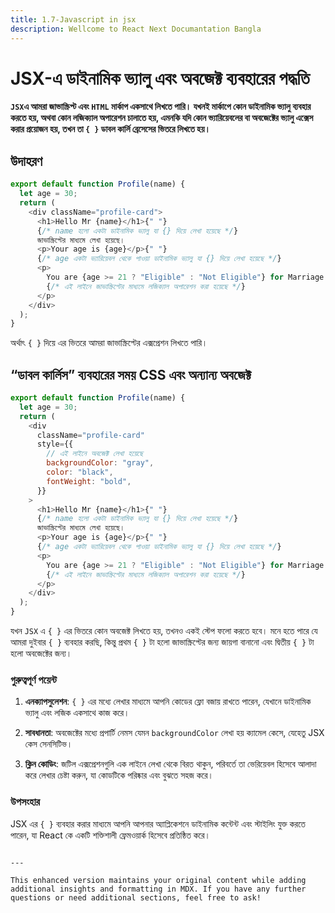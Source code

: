 ```yaml
---
title: 1.7-Javascript in jsx
description: Wellcome to React Next Documantation Bangla
---
```


##  <h1 className="bg-gradient-to-r from-blue-500 to-purple-500 inline-block text-transparent bg-clip-text pt-2">JSX-এ ডাইনামিক ভ্যালু এবং অবজেক্ট ব্যবহারের পদ্ধতি</h1>

**`JSX`এ আমরা জাভাস্ক্রিপ্ট এবং `HTML` মার্কাপ একসাথে লিখতে পারি। যখনই মার্কাপে কোন ডাইনামিক ভ্যালু ব্যবহার করতে হয়, অথবা কোন লজিক্যাল অপারেশন চালাতে হয়, এমনকি যদি কোন ভ্যারিয়েবলের বা অবজেক্টের ভ্যালু এক্সেস করার প্রয়োজন হয়, তখন তা `{ }` ডাবল কার্লি ব্রেসেসের ভিতরে লিখতে হয়।**

## উদাহরণ

```javascript filename="Profile.jsx" showLineNumbers {5-6,8}
export default function Profile(name) {
  let age = 30;
  return (
    <div className="profile-card">
      <h1>Hello Mr {name}</h1>{" "}
      {/* name হলো একটা ডাইনামিক ভ্যালু যা {} দিয়ে লেখা হয়েছে */}
      জাভাস্ক্রিপ্টের মাধ্যমে লেখা হয়েছে।
      <p>Your age is {age}</p>{" "}
      {/* age একটা ভ্যারিয়েবল থেকে পাওয়া ডাইনামিক ভ্যালু যা {} দিয়ে লেখা হয়েছে */}
      <p>
        You are {age >= 21 ? "Eligible" : "Not Eligible"} for Marriage
        {/* এই লাইনে জাভাস্ক্রিপ্টের মাধ্যমে লজিক্যাল অপারেশন করা হয়েছে */}
      </p>
    </div>
  );
}
```

অর্থাৎ `{ }` দিয়ে এর ভিতরে আমরা জাভাস্ক্রিপ্টের এক্সপ্রেশন লিখতে পারি।

## “ডাবল কার্লিস” ব্যবহারের সময় CSS এবং অন্যান্য অবজেক্ট

```javascript filename="Profile.jsx" showLineNumbers {6,8-11}
export default function Profile(name) {
  let age = 30;
  return (
    <div
      className="profile-card"
      style={{
        // এই লাইনে অবজেক্ট লেখা হয়েছে
        backgroundColor: "gray",
        color: "black",
        fontWeight: "bold",
      }}
    >
      <h1>Hello Mr {name}</h1>{" "}
      {/* name হলো একটা ডাইনামিক ভ্যালু যা {} দিয়ে লেখা হয়েছে */}
      জাভাস্ক্রিপ্টের মাধ্যমে লেখা হয়েছে।
      <p>Your age is {age}</p>{" "}
      {/* age একটা ভ্যারিয়েবল থেকে পাওয়া ডাইনামিক ভ্যালু যা {} দিয়ে লেখা হয়েছে */}
      <p>
        You are {age >= 21 ? "Eligible" : "Not Eligible"} for Marriage
        {/* এই লাইনে জাভাস্ক্রিপ্টের মাধ্যমে লজিক্যাল অপারেশন করা হয়েছে */}
      </p>
    </div>
  );
}
```

যখন `JSX` এ `{ }` এর ভিতরে কোন অবজেক্ট লিখতে হয়, তখনও একই স্টেপ ফলো করতে হবে। মনে হতে পারে যে আমরা দুইবার `{ }` ব্যবহার করছি, কিন্তু প্রথম `{ }` টা হলো জাভাস্ক্রিপ্টের জন্য জায়গা বানানো এবং দ্বিতীয় `{ }` টা হলো অবজেক্টের জন্য।

### গুরুত্বপূর্ণ পয়েন্ট

1. **এনক্যাপসুলেশন**: `{ }` এর মধ্যে লেখার মাধ্যমে আপনি কোডের ফ্লো বজায় রাখতে পারেন, যেখানে ডাইনামিক ভ্যালু এবং লজিক একসাথে কাজ করে।

2. **সাবধানতা**: অবজেক্টের মধ্যে প্রপার্টি নেমস যেমন `backgroundColor` লেখা হয় ক্যামেল কেসে, যেহেতু JSX কেস সেনসিটিভ।

3. **ক্লিন কোডিং**: জটিল এক্সপ্রেশনগুলি এক লাইনে লেখা থেকে বিরত থাকুন, পরিবর্তে তা ভেরিয়েবল হিসেবে আলাদা করে লেখার চেষ্টা করুন, যা কোডটিকে পরিষ্কার এবং বুঝতে সহজ করে।

### উপসংহার

JSX এর `{ }` ব্যবহার করার মাধ্যমে আপনি আপনার অ্যাপ্লিকেশনে ডাইনামিক কন্টেন্ট এবং স্টাইলিং যুক্ত করতে পারেন, যা React কে একটি শক্তিশালী ফ্রেমওয়ার্ক হিসেবে প্রতিষ্ঠিত করে।

```

---

This enhanced version maintains your original content while adding additional insights and formatting in MDX. If you have any further questions or need additional sections, feel free to ask!
```
